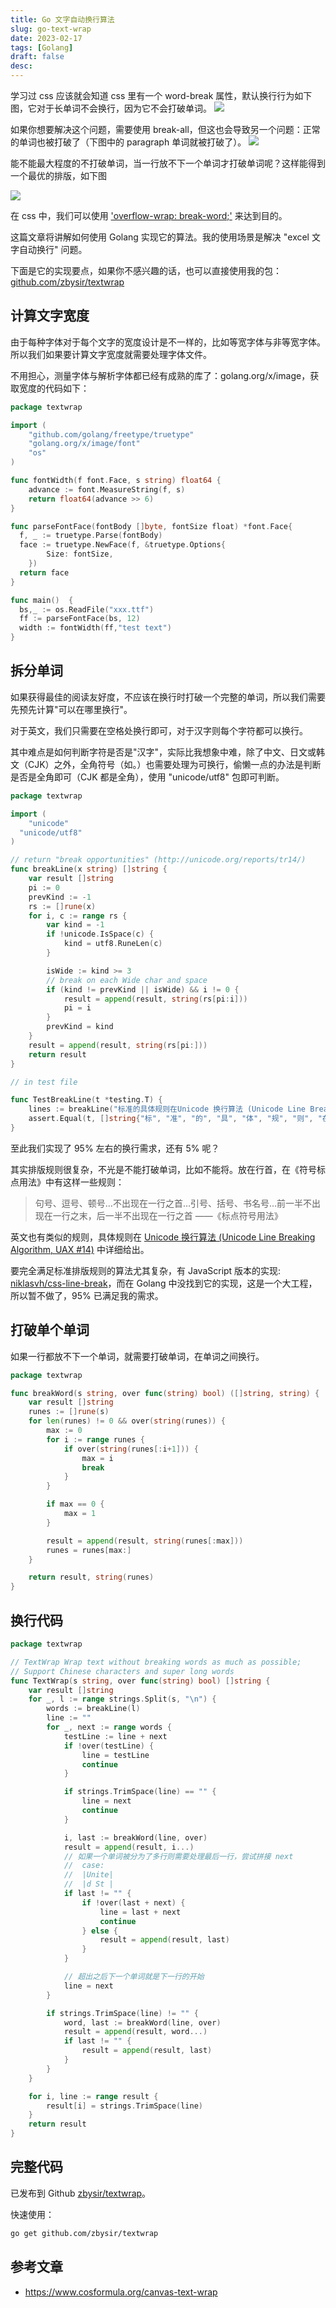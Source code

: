 ```yaml
---
title: Go 文字自动换行算法
slug: go-text-wrap
date: 2023-02-17
tags: [Golang]
draft: false
desc:
---
```


学习过 css 应该就会知道 css 里有一个 word-break 属性，默认换行行为如下图，它对于长单词不会换行，因为它不会打破单词。
![](img/wordbreak-css-default.png)

如果你想要解决这个问题，需要使用 break-all，但这也会导致另一个问题：正常的单词也被打破了（下图中的 paragraph 单词就被打破了）。
![](img/wordbreak-css-breakall.png)

能不能最大程度的不打破单词，当一行放不下一个单词才打破单词呢？这样能得到一个最优的排版，如下图

![](img/wordbreak-css-breakwords.png)

在 css 中，我们可以使用 ['overflow-wrap: break-word;'](https://developer.mozilla.org/zh-CN/docs/Web/CSS/overflow-wrap) 来达到目的。

这篇文章将讲解如何使用 Golang 实现它的算法。我的使用场景是解决 "excel 文字自动换行" 问题。

下面是它的实现要点，如果你不感兴趣的话，也可以直接使用我的包：[github.com/zbysir/textwrap](https://github.com/zbysir/textwrap)

## 计算文字宽度
由于每种字体对于每个文字的宽度设计是不一样的，比如等宽字体与非等宽字体。所以我们如果要计算文字宽度就需要处理字体文件。

不用担心，测量字体与解析字体都已经有成熟的库了：golang.org/x/image，获取宽度的代码如下：
```go
package textwrap

import (
	"github.com/golang/freetype/truetype"
	"golang.org/x/image/font"
	"os"
)

func fontWidth(f font.Face, s string) float64 {
	advance := font.MeasureString(f, s)
	return float64(advance >> 6)
}

func parseFontFace(fontBody []byte, fontSize float) *font.Face{
  f, _ := truetype.Parse(fontBody)
  face := truetype.NewFace(f, &truetype.Options{
		Size: fontSize,
	})
  return face
}

func main()  {
  bs,_ := os.ReadFile("xxx.ttf")
  ff := parseFontFace(bs, 12)
  width := fontWidth(ff,"test text")
}

```

## 拆分单词
如果获得最佳的阅读友好度，不应该在换行时打破一个完整的单词，所以我们需要先预先计算"可以在哪里换行"。

对于英文，我们只需要在空格处换行即可，对于汉字则每个字符都可以换行。

其中难点是如何判断字符是否是"汉字"，实际比我想象中难，除了中文、日文或韩文（CJK）之外，全角符号（如。）也需要处理为可换行，偷懒一点的办法是判断是否是全角即可（CJK 都是全角），使用 "unicode/utf8" 包即可判断。

```go
package textwrap

import (
	"unicode"
  "unicode/utf8"
)

// return "break opportunities" (http://unicode.org/reports/tr14/)
func breakLine(x string) []string {
	var result []string
	pi := 0
	prevKind := -1
	rs := []rune(x)
	for i, c := range rs {
		var kind = -1
		if !unicode.IsSpace(c) {
			kind = utf8.RuneLen(c)
		}

		isWide := kind >= 3
		// break on each Wide char and space
		if (kind != prevKind || isWide) && i != 0 {
			result = append(result, string(rs[pi:i]))
			pi = i
		}
		prevKind = kind
	}
	result = append(result, string(rs[pi:]))
	return result
}

// in test file

func TestBreakLine(t *testing.T) {
	lines := breakLine("标准的具体规则在Unicode 换行算法 (Unicode Line Breaking Algorithm, UAX #14）中详细给出。")
	assert.Equal(t, []string{"标", "准", "的", "具", "体", "规", "则", "在", "Unicode", " ", "换", "行", "算", "法", " ", "(Unicode", " ", "Line", " ", "Breaking", " ", "Algorithm,", " ", "UAX", " ", "#14", "）", "中", "详", "细", "给", "出", "。"}, lines)
}

```

至此我们实现了 95% 左右的换行需求，还有 5% 呢？

其实排版规则很复杂，不光是不能打破单词，比如不能将。放在行首，在《符号标点用法》中有这样一些规则：

> 句号、逗号、顿号…不出现在一行之首…引号、括号、书名号…前一半不出现在一行之末，后一半不出现在一行之首  ——《标点符号用法》

英文也有类似的规则，具体规则在 [Unicode 换行算法 (Unicode Line Breaking Algorithm, UAX #14)](http://unicode.org/reports/tr14/) 中详细给出。

要完全满足标准排版规则的算法尤其复杂，有 JavaScript 版本的实现: [niklasvh/css-line-break](https://github.com/niklasvh/css-line-break)，而在 Golang 中没找到它的实现，这是一个大工程，所以暂不做了，95% 已满足我的需求。

## 打破单个单词
如果一行都放不下一个单词，就需要打破单词，在单词之间换行。

```go
package textwrap

func breakWord(s string, over func(string) bool) ([]string, string) {
	var result []string
	runes := []rune(s)
	for len(runes) != 0 && over(string(runes)) {
		max := 0
		for i := range runes {
			if over(string(runes[:i+1])) {
				max = i
				break
			}
		}

		if max == 0 {
			max = 1
		}

		result = append(result, string(runes[:max]))
		runes = runes[max:]
	}

	return result, string(runes)
}
```

## 换行代码
```go
package textwrap

// TextWrap Wrap text without breaking words as much as possible;
// Support Chinese characters and super long words
func TextWrap(s string, over func(string) bool) []string {
	var result []string
	for _, l := range strings.Split(s, "\n") {
		words := breakLine(l)
		line := ""
		for _, next := range words {
			testLine := line + next
			if !over(testLine) {
				line = testLine
				continue
			}

			if strings.TrimSpace(line) == "" {
				line = next
				continue
			}

			i, last := breakWord(line, over)
			result = append(result, i...)
			// 如果一个单词被分为了多行则需要处理最后一行，尝试拼接 next
			//  case:
			//  |Unite|
			//  |d St |
			if last != "" {
				if !over(last + next) {
					line = last + next
					continue
				} else {
					result = append(result, last)
				}
			}

			// 超出之后下一个单词就是下一行的开始
			line = next
		}

		if strings.TrimSpace(line) != "" {
			word, last := breakWord(line, over)
			result = append(result, word...)
			if last != "" {
				result = append(result, last)
			}
		}
	}

	for i, line := range result {
		result[i] = strings.TrimSpace(line)
	}
	return result
}

```

## 完整代码

已发布到 Github [zbysir/textwrap](https://github.com/zbysir/textwrap)。

快速使用：
```bash
go get github.com/zbysir/textwrap
```

## 参考文章
- https://www.cosformula.org/canvas-text-wrap